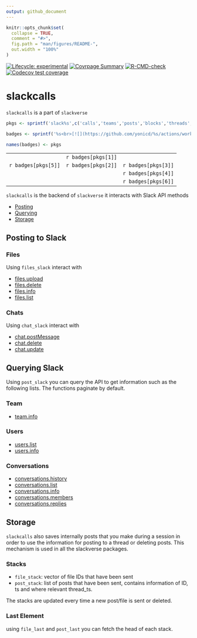 ```yaml
---
output: github_document
---
```


<!-- README.md is generated from README.Rmd. Please edit that file -->

```r
knitr::opts_chunk$set(
  collapse = TRUE,
  comment = "#>",
  fig.path = "man/figures/README-",
  out.width = "100%"
)
```

<!-- badges: start -->
[![Lifecycle: experimental](https://img.shields.io/badge/lifecycle-experimental-orange.svg)](https://www.tidyverse.org/lifecycle/#experimental)
[![Covrpage Summary](https://img.shields.io/badge/covrpage-Last_Build_2023_02_18-brightgreen.svg)](http://tinyurl.com/ux5kpl9)
[![R-CMD-check](https://github.com/yonicd/slackcalls/actions/workflows/r-cmd-check.yml/badge.svg)](https://github.com/yonicd/slackcalls/actions/workflows/r-cmd-check.yml)
[![Codecov test coverage](https://codecov.io/gh/yonicd/slackcalls/branch/master/graph/badge.svg)](https://codecov.io/gh/yonicd/slackcalls?branch=master)
<!-- badges: end -->

# slackcalls

`slackcalls` is a part of `slackverse`

```r
pkgs <- sprintf('slack%s',c('calls','teams','posts','blocks','threads','reprex'))

badges <- sprintf('%s<br>[![](https://github.com/yonicd/%s/actions/workflows/r-cmd-check.yml/badge.svg)](https://github.com/yonicd/%s)',pkgs,pkgs,pkgs)

names(badges) <- pkgs

```

||||
|:-:|:-:|:-:|
||`r badges[pkgs[1]]`||
|`r badges[pkgs[5]]`|`r badges[pkgs[2]]`|`r badges[pkgs[3]]`|
|||`r badges[pkgs[4]]`|
|||`r badges[pkgs[6]]`|


`slackcalls` is the backend of `slackverse` it interacts with Slack API methods

  - [Posting](#posting-to-slack)
  - [Querying](#querying-slack)
  - [Storage](#storage)

## Posting to Slack

### Files

Using `files_slack` interact with

  - [files.upload](https://api.slack.com/methods/files.upload)
  - [files.delete](https://api.slack.com/methods/files.delete)
  - [files.info](https://api.slack.com/methods/files.info)
  - [files.list](https://api.slack.com/methods/files.list)

### Chats

Using `chat_slack` interact with

  - [chat.postMessage](https://api.slack.com/methods/chat.postMessage)
  - [chat.delete](https://api.slack.com/methods/chat.delete)
  - [chat.update](https://api.slack.com/methods/chat.update)

## Querying Slack

Using `post_slack` you can query the API to get information such as the following lists. The functions paginate by default. 

### Team

  - [team.info](https://api.slack.com/methods/team.info)
  
### Users

  - [users.list](https://api.slack.com/methods/users.list)
  - [users.info](https://api.slack.com/methods/users.info)

### Conversations

  - [conversations.history](https://api.slack.com/methods/conversations.history)
  - [conversations.list](https://api.slack.com/methods/conversations.list)
  - [conversations.info](https://api.slack.com/methods/conversations.info) 
  - [conversations.members](https://api.slack.com/methods/conversations.members)
  - [conversations.replies](https://api.slack.com/methods/conversations.replies)
  
## Storage

`slackcalls` also saves internally posts that you make during a session in order to use the information for posting to a thread or deleting posts. This mechanism is used in all the slackverse packages.

### Stacks

  - `file_stack`: vector of file IDs that have been sent
  - `post_stack`: list of posts that have been sent, contains information of ID, ts and where relevant thread_ts.

The stacks are updated every time a new post/file is sent or deleted.

### Last Element

using `file_last` and `post_last` you can fetch the head of each stack. 
